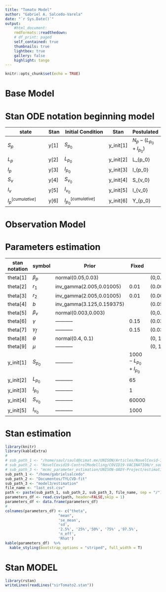 ```yaml
---
title: "Tomato Model"
author: "Gabriel A. Salcedo-Varela"
date: "`r Sys.Date()`"
output:
    #html_document:
    rmdformats::readthedown:
    # df_print: paged
    self_contained: true
    thumbnails: true
    lightbox: true
    gallery: false
    highlight: tango
---
```


```r
knitr::opts_chunk$set(echo = TRUE)
```

Base Model
=================================
\begin{align}
    S_p'& =
        -\beta_p S_p I_v + r_1 L_p + r_2 I_p
        \\
    L_p'& =
        \beta_p S_p I_v -(b + r_1) L_p
        \\
    I_p'& = 
        b L_p - r_2 I_p
        \\
    S_v'&= 
        -\beta_v S_v I_p - (\gamma + \gamma_f) S_v + (1 - \theta) \mu
        \\
    I_v'&= 
        \beta_v S_v I_p - (\gamma + \gamma_f) I_v +\theta \mu
        \\
    N_p(t)&= 
        S_p + L_p + I_p
\end{align}

Stan ODE notation beginning model
=================================

|state                  |Stan| Initial Condition       |Stan     |Postulated |
|-----------------------|----|-------------------------|---------|-----------|
|$S_p$                  |y[1]| $S_{p_0}$               |y_init[1]|$N_p -
                                                                  (L_{p_0} + 
                                                                  I_{p_0})$     |
|$L_p$                  |y[2]| $L_{p_0}$               |y_init[2]|L_{p_0}       |
|$I_p$                  |y[3]| $I_{p_0}$               |y_init[3]|I_{p_0}       |
|$S_v$                  |y[4]| $S_{v_0}$               |y_init[4]|S_{v_0}       |
|$I_v$                  |y[5]| $I_{v_0}$               |y_init[5]|I_{v_0}       |
|$I_p^{[cumulative]}$   |y[6]| $I_{p_0}^{[cumulative]}$|y_init[6]|Y_{p_0}       |

Observation Model
=================
\begin{align}
    Y_t &
        \sim \text{Negative Binomial}(\lambda_t, \phi), \qquad
    \\
    \lambda_t &
        =  \int_0^t b L_p(s)ds
    \\
        &   b \sim \text{Normal(0.01, 0.0001)}

\end{align}

Parameters estimation
==========================================

|stan notation| symbol     |Prior          | Fixed      | Range |
|-------------|---------   |---------------|------------|------------|
|theta[1]     |$\beta_p$   | normal(0.05,0.03)|            |(0,0.1)|
|theta[2]     |$r_1$       | inv_gamma(2.005,0.01005)   |    0.01    |(0.0083,0.013)|
|theta[3]     |$r_2$       | inv_gamma(2.005,0.01005)   |    0.01    |(0.0083,0.013)|
|theta[4]     |$b$         | inv_gamma(3.125,0.159375)|            |(0.05,0.1) |
|theta[5]     |$\beta_v$   | normal(0.003,0.003) |            | (0,0.2)|
|theta[6]     |$\gamma$    | -----------   |    0.15    | (0.03,1)|
|theta[7]     |$\gamma_f$  | -----------   |    0.15    |(0.03,1)|
|theta[8]     |$\theta$    | normal(0.4, 0.1)|            |(0, 1)|
|theta[9]     |$\mu$       |  -----------  |            |(0, 1)|
|y_init[1]    |$S_{p_{0}}$ |  -----------  | $1000 - L_{p_0} + I_{p_0}$   ||
|y_init[2]    |$L_{p_{0}}$ |  -----------  |   65        | |
|y_init[3]    |$I_{p_{0}}$ |  -----------  |    1        | |
|y_init[4]    |$S_{v_{0}}$ |  -----------  |    60000    | | 
|y_init[5]    |$I_{v_{0}}$ |  -----------  |    1000     | |

Stan estimation
===============================
```r
library(knitr)
library(kableExtra)
#
# sub_path_1 <- "/home/saul/sauld@cimat.mx/UNISON/Articles/NovelCovid-19"
# sub_path_2 <- "NovelCovid19-ControlModelling/COVID19-VACINATION/r_sources"
# sub_path_3 <- "mcmc_parameter_estimation/UNISON-UADY-Project/estimation"
sub_path_1 <- "/home/gabrielsalcedo"
sub_path_2 <- "Documentos/TYLCVD-fit"
sub_path_3 <- "model3/estimation"
file_name <- "last_est.csv"
path <- paste(sub_path_1, sub_path_2, sub_path_3, file_name, sep = "/")
parameters_df <- read.csv(path, header=FALSE,skip = 1)
parameters_df <- data.frame(parameters_df)
#
colnames(parameters_df) <- c("theta",
                        "mean", 
                        'se_mean',
                        'sd',
                        '2.5%', '25%','50%', '75%' ,'97.5%',
                        'n_eff',
                        'Rhat')
kable(parameters_df)  %>%
  kable_styling(bootstrap_options = "striped", full_width = T)

```
Stan MODEL
===============================
```r
library(rstan)
writeLines(readLines("sirTomato2.stan"))
```